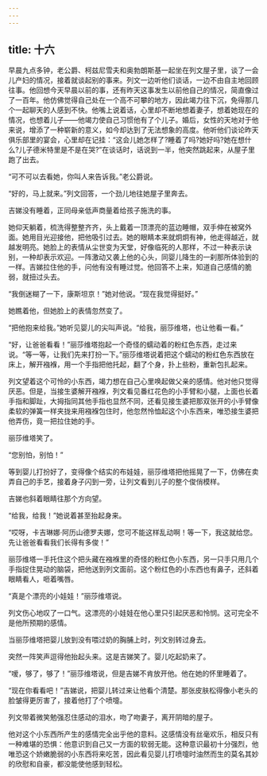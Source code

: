 ```yaml
---
---
---
```

title: 十六
---




早晨九点多钟，老公爵、柯兹尼雪夫和奥勃朗斯基一起坐在列文屋子里，谈了一会儿产妇的情况，接着就谈起别的事来。列文一边听他们谈话，一边不由自主地回顾往事。他回想今天早晨以前的事，还有昨天这事发生以前他自己的情况，简直像过了一百年。他仿佛觉得自己处在一个高不可攀的地方，因此竭力往下沉，免得那几个一起聊天的人感到不快。他嘴上说着话，心里却不断地想着妻子，想着她现在的情况，也想着儿子——他竭力使自己习惯他有了个儿子。婚后，女性的天地对于他来说，增添了一种崭新的意义，如今却达到了无法想象的高度。他听他们谈论昨天俱乐部里的宴会，心里却在记挂：“这会儿她怎样了?睡着了吗?她好吗?她在想什么?儿子德米特里是不是在哭?”在谈话时，话说到一半，他突然跳起来，从屋子里跑了出去。

“可不可以去看她，你叫人来告诉我。”老公爵说。

“好的，马上就来。”列文回答，一个劲儿地往她屋子里奔去。

吉娣没有睡着，正同母亲低声商量着给孩子施洗的事。

她仰天躺着，梳洗得整整齐齐，头上戴着一顶漂亮的蓝边睡帽，双手伸在被窝外面。她用目光迎接他，把他吸引过去。她的眼睛本来就炯炯有神，他走得越近，就越发明亮。她脸上的表情从尘世变为天堂，好像临死的人那样，不过一种表示诀别，一种却表示欢迎。一阵激动又袭上他的心头，同婴儿降生的一刹那所体验到的一样。吉娣拉住他的手，问他有没有睡过觉。他回答不上来，知道自己感情的脆弱，就扭过头去。

“我倒迷糊了一下，康斯坦京！”她对他说。“现在我觉得挺好。”

她瞧着他，但她脸上的表情忽然变了。

“把他抱来给我。”她听见婴儿的尖叫声说。“给我，丽莎维塔，也让他看一看。”

“好，让爸爸看看！”丽莎维塔抱起一个奇怪的蠕动着的粉红色东西，走过来说。“等一等，让我们先来打扮一下。”丽莎维塔说着把这个蠕动的粉红色东西放在床上，解开襁褓，用一个手指把他托起，翻了个身，扑上些粉，重新包扎起来。

列文望着这个可怜的小东西，竭力想在自己心里唤起做父亲的感情。他对他只觉得厌恶。但是，当接生婆解开襁褓，列文看见番红花色的小手臂和小腿，上面也长着手指和脚趾，大拇指同其他手指也显然不同，还看见接生婆把那双张开的小手臂像柔软的弹簧一样夹拢来用襁褓包住时，他忽然怜恤起这个小东西来，唯恐接生婆把他弄伤，竟一把拉住她的手。

丽莎维塔笑了。

“您别怕，别怕！”

等到婴儿打扮好了，变得像个结实的布娃娃，丽莎维塔把他摇晃了一下，仿佛在卖弄自己的手艺，接着身子闪到一旁，让列文看到儿子的整个俊俏模样。

吉娣也斜着眼睛往那个方向望。

“给我，给我！”她说着甚至抬起身来。

“哎呀，卡吉琳娜·阿历山德罗夫娜，您可不能这样乱动啊！等一下，我这就给您。先让爸爸看看我们长得有多俊！”

丽莎维塔一手托住这个把头藏在襁褓里的奇怪的粉红色小东西，另一只手只用几个手指捉住晃动的脑袋，把他送到列文面前。这个粉红色的小东西也有鼻子，还斜着眼睛看人，咂着嘴唇。

“真是个漂亮的小娃娃！”丽莎维塔说。

列文伤心地叹了一口气。这漂亮的小娃娃在他心里只引起厌恶和怜悯。这可完全不是他所预期的感情。

当丽莎维塔把婴儿放到没有喂过奶的胸脯上时，列文别转过身去。

突然一阵笑声逗得他抬起头来。这是吉娣笑了。婴儿吃起奶来了。

“嗳，够了，够了！”丽莎维塔说，但是吉娣不肯放开他。他在她的怀里睡着了。

“现在你看看吧！”吉娣说，把婴儿转过来让他看个清楚。那张皮肤松得像小老头的脸皱得更厉害了，接着他打了个喷嚏。

列文带着微笑勉强忍住感动的泪水，吻了吻妻子，离开阴暗的屋子。

他对这个小东西所产生的感情完全出乎他的意料。这感情没有丝毫欢乐，相反只有一种难堪的恐惧：他意识到自己又一方面的软弱无能。这种意识最初十分强烈，他唯恐这个娇嫩脆弱的小东西将来吃苦，因此看见婴儿打喷嚏时油然而生的莫名其妙的欣慰和自豪，都没能使他感到轻松。
